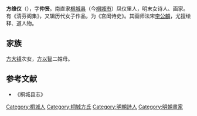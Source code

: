 {{Otheruses|other=名为方仲贤的其他人物|方仲贤}}
{{no footnotes|time=2018-11-12T08:59:41+00:00}}
'''方维仪'''（{{bd|1585年||1668年||Fang方}}），字'''仲贤'''。南直隶[[桐城县|桐城县]]（今[[桐城市|桐城市]]）凤仪里人，明末女诗人、画家。有《清芬阁集》，又辑历代女子作品，为《宫闺诗史》。其画师法宋[[李公麟|李公麟]]，尤擅绘释、道人物。

== 家族 ==
[[方大镇|方大镇]]次女，[[方以智|方以智]]二姑母。

==参考文献==
*《桐城县志》

{{Authority control}}

{{DEFAULTSORT:}}
[[Category:桐城人|Category:桐城人]]
[[Category:桐城方氏|Category:桐城方氏]]
[[Category:明朝詩人|Category:明朝詩人]]
[[Category:明朝畫家|Category:明朝畫家]]